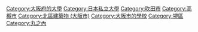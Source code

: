 [[Category:大阪府的大學|Category:大阪府的大學]]
[[Category:日本私立大學|Category:日本私立大學]]
[[Category:吹田市|Category:吹田市]]
[[Category:高槻市|Category:高槻市]]
[[Category:北區建築物_(大阪市)|Category:北區建築物 (大阪市)]]
[[Category:大阪市的學校|Category:大阪市的學校]]
[[Category:堺區|Category:堺區]]
[[Category:丸之內|Category:丸之內]]